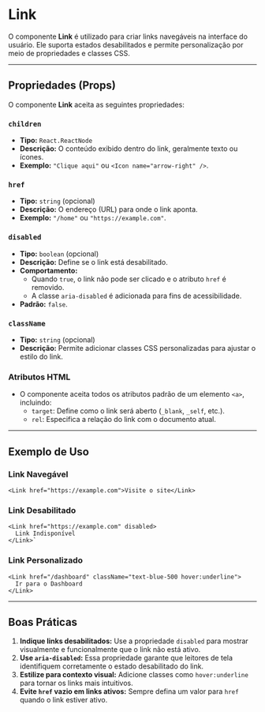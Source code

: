 
# Link

O componente **Link** é utilizado para criar links navegáveis na interface do usuário. Ele suporta estados desabilitados e permite personalização por meio de propriedades e classes CSS.

----------

## Propriedades (Props)

O componente **Link** aceita as seguintes propriedades:

### `children`

-   **Tipo:** `React.ReactNode`
-   **Descrição:** O conteúdo exibido dentro do link, geralmente texto ou ícones.
-   **Exemplo:** `"Clique aqui"` ou `<Icon name="arrow-right" />`.

### `href`

-   **Tipo:** `string` (opcional)
-   **Descrição:** O endereço (URL) para onde o link aponta.
-   **Exemplo:** `"/home"` ou `"https://example.com"`.

### `disabled`

-   **Tipo:** `boolean` (opcional)
-   **Descrição:** Define se o link está desabilitado.
-   **Comportamento:**
    -   Quando `true`, o link não pode ser clicado e o atributo `href` é removido.
    -   A classe `aria-disabled` é adicionada para fins de acessibilidade.
-   **Padrão:** `false`.

### `className`

-   **Tipo:** `string` (opcional)
-   **Descrição:** Permite adicionar classes CSS personalizadas para ajustar o estilo do link.

### Atributos HTML

-   O componente aceita todos os atributos padrão de um elemento `<a>`, incluindo:
    -   `target`: Define como o link será aberto (`_blank`, `_self`, etc.).
    -   `rel`: Especifica a relação do link com o documento atual.

----------

## Exemplo de Uso

### Link Navegável


`<Link href="https://example.com">Visite o site</Link>` 

### Link Desabilitado

```
<Link href="https://example.com" disabled>
  Link Indisponível
</Link>` 
```

### Link Personalizado
```
<Link href="/dashboard" className="text-blue-500 hover:underline">
  Ir para o Dashboard
</Link>
```
----------

## Boas Práticas

1.  **Indique links desabilitados:** Use a propriedade `disabled` para mostrar visualmente e funcionalmente que o link não está ativo.
2.  **Use `aria-disabled`:** Essa propriedade garante que leitores de tela identifiquem corretamente o estado desabilitado do link.
3.  **Estilize para contexto visual:** Adicione classes como `hover:underline` para tornar os links mais intuitivos.
4.  **Evite `href` vazio em links ativos:** Sempre defina um valor para `href` quando o link estiver ativo.